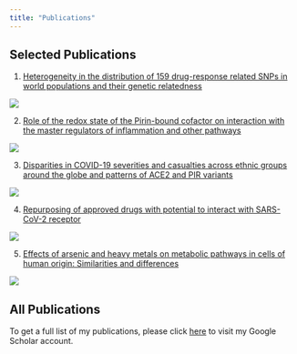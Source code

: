 ---
title: "Publications"
---

## Selected Publications

1. [Heterogeneity in the distribution of 159 drug-response related SNPs in world populations and their genetic relatedness](https://doi.org/10.1371/journal.pone.0228000)

![](Images/Publication_1.PNG)

2. [Role of the redox state of the Pirin-bound cofactor on interaction with the master regulators of inflammation and other pathways](https://doi.org/10.1371/journal.pone.0289158)

![](Images/Publication_2.PNG)

3. [Disparities in COVID-19 severities and casualties across ethnic groups around the globe and patterns of ACE2 and PIR variants](https://doi.org/10.1016/j.meegid.2021.104888)

![](Images/Publication_3.PNG)

4. [Repurposing of approved drugs with potential to interact with SARS-CoV-2 receptor](https://doi.org/10.1016/j.bbrep.2021.100982)

![](Images/Publication_4.PNG)

5. [Effects of arsenic and heavy metals on metabolic pathways in cells of human origin: Similarities and differences](https://doi.org/10.1016/j.toxrep.2021.05.015)

![](Images/Publication_5.PNG)


## All Publications
To get a full list of my publications, please click [here](https://scholar.google.com/citations?user=NfSnVxoAAAAJ) to visit my Google Scholar account.
